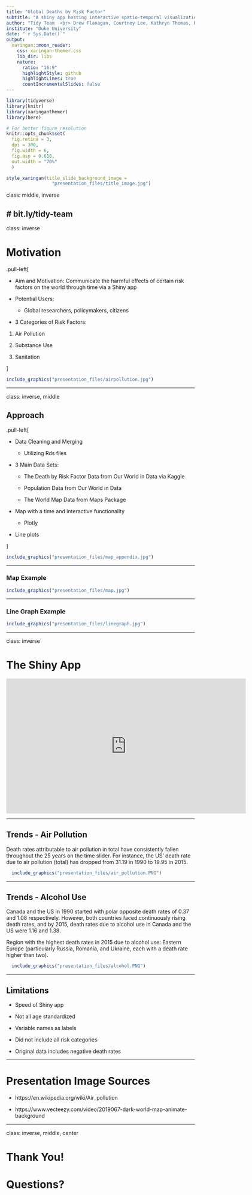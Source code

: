 ```yaml
---
title: "Global Deaths by Risk Factor"
subtitle: "A shiny app hosting interactive spatio-temporal visualizations. "
author: "Tidy Team  <br> Drew Flanagan, Courtney Lee, Kathryn Thomas, Raghav Rasal"
institute: "Duke University"
date: "`r Sys.Date()`"
output:
  xaringan::moon_reader:
    css: xaringan-themer.css
    lib_dir: libs
    nature:
      ratio: "16:9"
      highlightStyle: github
      highlightLines: true
      countIncrementalSlides: false
---
```


```r
library(tidyverse)
library(knitr)
library(xaringanthemer)
library(here)
```

```r
# For better figure resolution
knitr::opts_chunk$set(
  fig.retina = 3, 
  dpi = 300, 
  fig.width = 6, 
  fig.asp = 0.618, 
  out.width = "70%"
  )
```

```r
style_xaringan(title_slide_background_image = 
                 "presentation_files/title_image.jpg")
```

class: middle, inverse

# bit.ly/tidy-team
---
class: inverse

# Motivation 

.pull-left[

- Aim and Motivation: Communicate the harmful effects of certain risk factors on 
the world through time via a Shiny app

- Potential Users:

  - Global researchers, policymakers, citizens

- 3 Categories of Risk Factors: 

1. Air Pollution

2. Substance Use

3. Sanitation
  
]

```r
include_graphics("presentation_files/airpollution.jpg")
```

<!-- include_graphics: https://www.rdocumentation.org/packages/knitr/versions/1.36/topics/include_graphics -->

---

class: inverse, middle

## Approach

.pull-left[

- Data Cleaning and Merging
  
  - Utilizing Rds files
  
- 3 Main Data Sets:

  - The Death by Risk Factor Data from Our World in Data via Kaggle 
  
  - Population Data from Our World in Data
  
  - The World Map Data from Maps Package
  
- Map with a time and interactive functionality

  - Plotly

- Line plots 

]

```r
include_graphics("presentation_files/map_appendix.jpg")
```

---

### Map Example

```r
include_graphics("presentation_files/map.jpg")
```

---

### Line Graph Example

```r
include_graphics("presentation_files/linegraph.jpg")
```

---

class: inverse

# The Shiny App

<iframe height="360" width="640" src="https://warpwire.duke.edu/w/-VUGAA/" frameborder="0" scrolling="0" allow="autoplay *; encrypted-media *; fullscreen *; picture-in-picture *;" allowfullscreen></iframe>

<!-- iframe: https://rdrr.io/cran/shinyLP/man/iframe.html -->

---

## Trends - Air Pollution

Death rates attributable to air pollution in total have consistently fallen 
throughout the 25 years on the time slider. For instance, the US’ death rate due 
to air pollution (total) has dropped from 31.19 in 1990 to 19.95 in 2015. 


```r
  include_graphics("presentation_files/air_pollution.PNG")
```

---

## Trends - Alcohol Use

Canada and the US in 1990 started with polar opposite death rates of 0.37 and 1.08 respectively. However, both countries faced continuously rising death rates, and by 2015, death rates due to alcohol use in Canada and the US were 1.16 and 1.38. 

Region with the highest death rates in 2015 due to alcohol use: Eastern Europe (particularly Russia, Romania, and Ukraine, each with a death rate higher than two).  


```r
  include_graphics("presentation_files/alcohol.PNG")
```

---

## Limitations

- Speed of Shiny app

- Not all age standardized

- Variable names as labels

- Did not include all risk categories

- Original data includes negative death rates


---


# Presentation Image Sources

- https://en.wikipedia.org/wiki/Air_pollution

- https://www.vecteezy.com/video/2019067-dark-world-map-animate-background


---

class: inverse, middle, center

# Thank You! 
# Questions?




